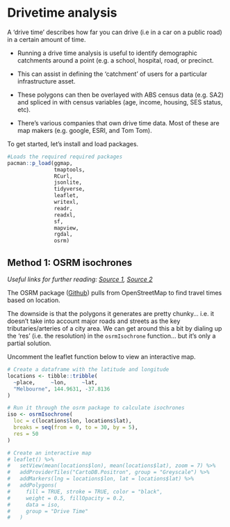 # Drivetime analysis

A 'drive time' describes how far you can drive (i.e in a car on a public road) in a certain amount of time.

-   Running a drive time analysis is useful to identify demographic catchments around a point (e.g. a school, hospital, road, or precinct.

-   This can assist in defining the 'catchment' of users for a particular infrastructure asset.

-   These polygons can then be overlayed with ABS census data (e.g. SA2) and spliced in with census variables (age, income, housing, SES status, etc).

-   There's various companies that own drive time data. Most of these are map makers (e.g. google, ESRI, and Tom Tom).

To get started, let's install and load packages.

```r

#Loads the required required packages
pacman::p_load(ggmap, 
               tmaptools, 
               RCurl, 
               jsonlite, 
               tidyverse, 
               leaflet, 
               writexl, 
               readr, 
               readxl, 
               sf, 
               mapview, 
               rgdal, 
               osrm)
```

## Method 1: OSRM isochrones

*Useful links for further reading: [Source 1](https://gis.stackexchange.com/questions/347807/using-osrm-to-create-isochrones-in-r-potentially-problematic-at-10-minutes-dri), [Source 2](https://rpubs.com/maiae/drivetime)*

The OSRM package ([Github](https://github.com/riatelab/osrm)) pulls from OpenStreetMap to find travel times based on location.

The downside is that the polygons it generates are pretty chunky... i.e. it doesn't take into account major roads and streets as the key tributaries/arteries of a city area. We can get around this a bit by dialing up the 'res' (i.e. the resolution) in the `osrmIsochrone` function... but it's only a partial solution.

Uncomment the leaflet function below to view an interactive map.

```r

# Create a dataframe with the latitude and longitude
locations <- tibble::tribble(
  ~place,     ~lon,     ~lat,
  "Melbourne", 144.9631, -37.8136
)

# Run it through the osrm package to calculate isochrones
iso <- osrmIsochrone(
  loc = c(locations$lon, locations$lat), 
  breaks = seq(from = 0, to = 30, by = 5),
  res = 50
)

# Create an interactive map
# leaflet() %>%
#   setView(mean(locations$lon), mean(locations$lat), zoom = 7) %>%
#   addProviderTiles("CartoDB.Positron", group = "Greyscale") %>%
#   addMarkers(lng = locations$lon, lat = locations$lat) %>%
#   addPolygons(
#     fill = TRUE, stroke = TRUE, color = "black",
#     weight = 0.5, fillOpacity = 0.2,
#     data = iso,
#     group = "Drive Time"
#   )
```

